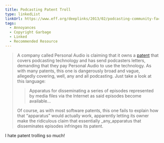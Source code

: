 ```yaml
---
title: Podcasting Patent Troll
type: linkedList
linkUrl: https://www.eff.org/deeplinks/2013/02/podcasting-community-faces-patent-troll-threat-eff-wants-help
tags:
  - Annoyances
  - Copyright Garbage
  - Linked
  - Recommended Resource
---
```


> A company called Personal Audio is claiming that it owns a [patent](https://www.eff.org/sites/default/files/us8112504.pdf) that covers podcasting technology and has send podcasters letters, demanding that they pay Personal Audio to use the technology. As with many patents, this one is dangerously broad and vague, allegedly covering, well, any and all podcasting. Just take a look at this language:
>
> > Apparatus for disseminating a series of episodes represented by media files via the Internet as said episodes become available…
>
> Of course, as with most software patents, this one fails to explain how that “apparatus” would actually work, apparently letting its owner make the ridiculous claim that essentially _any_apparatus that disseminates episodes infringes its patent.

I hate patent trolling so much!
